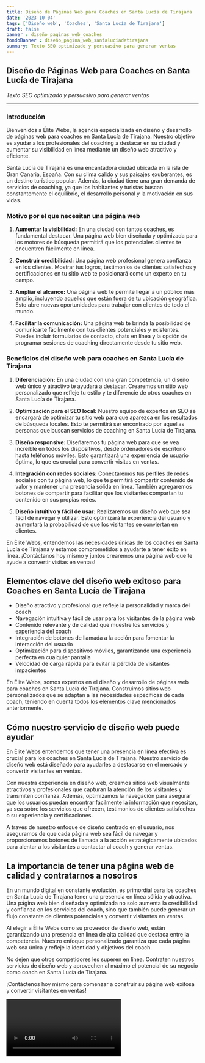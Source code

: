 ```yaml
---
title: Diseño de Páginas Web para Coaches en Santa Lucía de Tirajana
date: '2023-10-04'
tags: ['Diseño web', 'Coaches', 'Santa Lucía de Tirajana']
draft: false
banner : diseño_paginas_web_coaches
fondoBanner : diseño_pagina_web_santalucíadetirajana
summary: Texto SEO optimizado y persuasivo para generar ventas
---
```


## Diseño de Páginas Web para Coaches en Santa Lucía de Tirajana

*Texto SEO optimizado y persuasivo para generar ventas*

---

### Introducción

Bienvenidos a Élite Webs, la agencia especializada en diseño y desarrollo de páginas web para coaches en Santa Lucía de Tirajana. Nuestro objetivo es ayudar a los profesionales del coaching a destacar en su ciudad y aumentar su visibilidad en línea mediante un diseño web atractivo y eficiente.

Santa Lucía de Tirajana es una encantadora ciudad ubicada en la isla de Gran Canaria, España. Con su clima cálido y sus paisajes exuberantes, es un destino turístico popular. Además, la ciudad tiene una gran demanda de servicios de coaching, ya que los habitantes y turistas buscan constantemente el equilibrio, el desarrollo personal y la motivación en sus vidas.

### Motivo por el que necesitan una página web

1. **Aumentar la visibilidad:** En una ciudad con tantos coaches, es fundamental destacar. Una página web bien diseñada y optimizada para los motores de búsqueda permitirá que los potenciales clientes te encuentren fácilmente en línea.

2. **Construir credibilidad:** Una página web profesional genera confianza en los clientes. Mostrar tus logros, testimonios de clientes satisfechos y certificaciones en tu sitio web te posicionará como un experto en tu campo.

3. **Ampliar el alcance:** Una página web te permite llegar a un público más amplio, incluyendo aquellos que están fuera de tu ubicación geográfica. Esto abre nuevas oportunidades para trabajar con clientes de todo el mundo.

4. **Facilitar la comunicación:** Una página web te brinda la posibilidad de comunicarte fácilmente con tus clientes potenciales y existentes. Puedes incluir formularios de contacto, chats en línea y la opción de programar sesiones de coaching directamente desde tu sitio web.

### Beneficios del diseño web para coaches en Santa Lucía de Tirajana

1. **Diferenciación:** En una ciudad con una gran competencia, un diseño web único y atractivo te ayudará a destacar. Crearemos un sitio web personalizado que refleje tu estilo y te diferencie de otros coaches en Santa Lucía de Tirajana.

2. **Optimización para el SEO local:** Nuestro equipo de expertos en SEO se encargará de optimizar tu sitio web para que aparezca en los resultados de búsqueda locales. Esto te permitirá ser encontrado por aquellas personas que buscan servicios de coaching en Santa Lucía de Tirajana.

3. **Diseño responsive:** Diseñaremos tu página web para que se vea increíble en todos los dispositivos, desde ordenadores de escritorio hasta teléfonos móviles. Esto garantizará una experiencia de usuario óptima, lo que es crucial para convertir visitas en ventas.

4. **Integración con redes sociales:** Conectaremos tus perfiles de redes sociales con tu página web, lo que te permitirá compartir contenido de valor y mantener una presencia sólida en línea. También agregaremos botones de compartir para facilitar que los visitantes compartan tu contenido en sus propias redes.

5. **Diseño intuitivo y fácil de usar:** Realizaremos un diseño web que sea fácil de navegar y utilizar. Esto optimizará la experiencia del usuario y aumentará la probabilidad de que los visitantes se conviertan en clientes.

En Élite Webs, entendemos las necesidades únicas de los coaches en Santa Lucía de Tirajana y estamos comprometidos a ayudarte a tener éxito en línea. ¡Contáctanos hoy mismo y juntos crearemos una página web que te ayude a convertir visitas en ventas!

<GifSeo />

<Cta />

## Elementos clave del diseño web exitoso para Coaches en Santa Lucía de Tirajana

- Diseño atractivo y profesional que refleje la personalidad y marca del coach
- Navegación intuitiva y fácil de usar para los visitantes de la página web
- Contenido relevante y de calidad que muestre los servicios y experiencia del coach
- Integración de botones de llamada a la acción para fomentar la interacción del usuario
- Optimización para dispositivos móviles, garantizando una experiencia perfecta en cualquier pantalla
- Velocidad de carga rápida para evitar la pérdida de visitantes impacientes

En Élite Webs, somos expertos en el diseño y desarrollo de páginas web para coaches en Santa Lucía de Tirajana. Construimos sitios web personalizados que se adaptan a las necesidades específicas de cada coach, teniendo en cuenta todos los elementos clave mencionados anteriormente.

## Cómo nuestro servicio de diseño web puede ayudar

En Élite Webs entendemos que tener una presencia en línea efectiva es crucial para los coaches en Santa Lucía de Tirajana. Nuestro servicio de diseño web está diseñado para ayudarles a destacarse en el mercado y convertir visitantes en ventas.

Con nuestra experiencia en diseño web, creamos sitios web visualmente atractivos y profesionales que capturan la atención de los visitantes y transmiten confianza. Además, optimizamos la navegación para asegurar que los usuarios puedan encontrar fácilmente la información que necesitan, ya sea sobre los servicios que ofrecen, testimonios de clientes satisfechos o su experiencia y certificaciones.

A través de nuestro enfoque de diseño centrado en el usuario, nos aseguramos de que cada página web sea fácil de navegar y proporcionamos botones de llamada a la acción estratégicamente ubicados para alentar a los visitantes a contactar al coach y generar ventas.

## La importancia de tener una página web de calidad y contratarnos a nosotros

En un mundo digital en constante evolución, es primordial para los coaches en Santa Lucía de Tirajana tener una presencia en línea sólida y atractiva. Una página web bien diseñada y optimizada no solo aumenta la credibilidad y confianza en los servicios del coach, sino que también puede generar un flujo constante de clientes potenciales y convertir visitantes en ventas.

Al elegir a Élite Webs como su proveedor de diseño web, están garantizando una presencia en línea de alta calidad que destaca entre la competencia. Nuestro enfoque personalizado garantiza que cada página web sea única y refleje la identidad y objetivos del coach.

No dejen que otros competidores les superen en línea. Contraten nuestros servicios de diseño web y aprovechen al máximo el potencial de su negocio como coach en Santa Lucía de Tirajana.

¡Contáctenos hoy mismo para comenzar a construir su página web exitosa y convertir visitantes en ventas!

<Video />

<CtaBot job='Coaches' city='Santa Lucía de Tirajana'/>

<Gmaps query='Santa Lucía de Tirajana+españa+maps' />